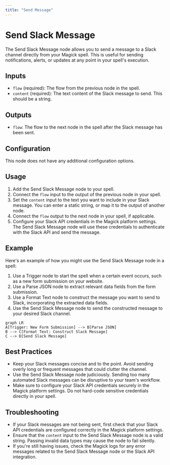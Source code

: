 ```yaml
---
title: "Send Message"
---
```


# Send Slack Message

The Send Slack Message node allows you to send a message to a Slack channel directly from your Magick spell. This is useful for sending notifications, alerts, or updates at any point in your spell's execution.

## Inputs

- `flow` (required): The flow from the previous node in the spell.
- `content` (required): The text content of the Slack message to send. This should be a string.

## Outputs

- `flow`: The flow to the next node in the spell after the Slack message has been sent.

## Configuration

This node does not have any additional configuration options.

## Usage

1. Add the Send Slack Message node to your spell.
2. Connect the `flow` input to the output of the previous node in your spell.
3. Set the `content` input to the text you want to include in your Slack message. You can enter a static string, or map it to the output of another node.
4. Connect the `flow` output to the next node in your spell, if applicable.
5. Configure your Slack API credentials in the Magick platform settings. The Send Slack Message node will use these credentials to authenticate with the Slack API and send the message.

## Example 

Here's an example of how you might use the Send Slack Message node in a spell:

1. Use a Trigger node to start the spell when a certain event occurs, such as a new form submission on your website.
2. Use a Parse JSON node to extract relevant data fields from the form submission.
3. Use a Format Text node to construct the message you want to send to Slack, incorporating the extracted data fields.
4. Use the Send Slack Message node to send the constructed message to your desired Slack channel.

```mermaid
graph LR
A[Trigger: New Form Submission] --> B[Parse JSON]
B --> C[Format Text: Construct Slack Message]
C --> D[Send Slack Message]
```

## Best Practices

- Keep your Slack messages concise and to the point. Avoid sending overly long or frequent messages that could clutter the channel.
- Use the Send Slack Message node judiciously. Sending too many automated Slack messages can be disruptive to your team's workflow.
- Make sure to configure your Slack API credentials securely in the Magick platform settings. Do not hard-code sensitive credentials directly in your spell.

## Troubleshooting

- If your Slack messages are not being sent, first check that your Slack API credentials are configured correctly in the Magick platform settings.
- Ensure that the `content` input to the Send Slack Message node is a valid string. Passing invalid data types may cause the node to fail silently.
- If you're still having issues, check the Magick logs for any error messages related to the Send Slack Message node or the Slack API integration.